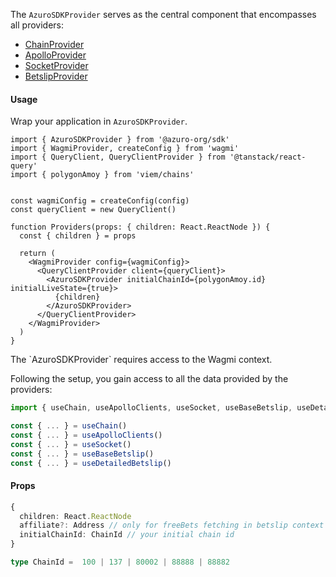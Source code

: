 
The `AzuroSDKProvider` serves as the central component that encompasses all providers:
- [ChainProvider](/hub/apps/sdk/providers/chain)
- [ApolloProvider](/hub/apps/sdk/providers/apollo)
- [SocketProvider](/hub/apps/sdk/providers/socket)
- [BetslipProvider](/hub/apps/sdk/providers/betslip)

#### Usage

Wrap your application in `AzuroSDKProvider`.

```tsx {1, 16, 18}
import { AzuroSDKProvider } from '@azuro-org/sdk'
import { WagmiProvider, createConfig } from 'wagmi'
import { QueryClient, QueryClientProvider } from '@tanstack/react-query'
import { polygonAmoy } from 'viem/chains'


const wagmiConfig = createConfig(config)
const queryClient = new QueryClient() 

function Providers(props: { children: React.ReactNode }) {
  const { children } = props

  return (
    <WagmiProvider config={wagmiConfig}>
      <QueryClientProvider client={queryClient}> 
        <AzuroSDKProvider initialChainId={polygonAmoy.id} initialLiveState={true}>
          {children}
        </AzuroSDKProvider>
      </QueryClientProvider>
    </WagmiProvider>
  )
}
```

<Callout type="warning">
  The `AzuroSDKProvider` requires access to the Wagmi context.
</Callout>

Following the setup, you gain access to all the data provided by the providers:
```ts
import { useChain, useApolloClients, useSocket, useBaseBetslip, useDetailedBetslip } from '@azuro-org/sdk'

const { ... } = useChain()
const { ... } = useApolloClients()
const { ... } = useSocket()
const { ... } = useBaseBetslip()
const { ... } = useDetailedBetslip()
```

#### Props

```ts
{
  children: React.ReactNode
  affiliate?: Address // only for freeBets fetching in betslip context
  initialChainId: ChainId // your initial chain id
}
```

```ts
type ChainId =  100 | 137 | 80002 | 88888 | 88882
```
